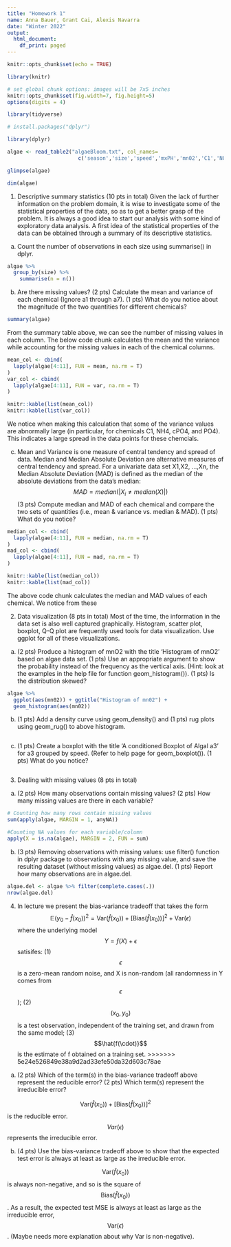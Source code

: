 ```yaml
---
title: "Homework 1"
name: Anna Bauer, Grant Cai, Alexis Navarra
date: "Winter 2022"
output:
  html_document:
    df_print: paged
---
```


```r
knitr::opts_chunk$set(echo = TRUE)

library(knitr)

# set global chunk options: images will be 7x5 inches
knitr::opts_chunk$set(fig.width=7, fig.height=5)
options(digits = 4)

library(tidyverse)

# install.packages("dplyr")

library(dplyr)
```



```r
algae <- read_table2("algaeBloom.txt", col_names=
                       c('season','size','speed','mxPH','mn02','C1','NO3','NH4','cPO4','PO4','CHla','a1','a2','a3','a4','a5','a6','a7'), na = "XXXXXXX")

glimpse(algae)

dim(algae)
```

1. Descriptive summary statistics (10 pts in total) Given the lack of further information on the problem domain, it is wise to investigate some of the statistical properties of the data, so as to get a better grasp of the problem. It is always a good idea to start our analysis with some kind of exploratory data analysis. A first idea of the statistical properties of the data can be obtained through a summary of its descriptive statistics.

a. Count the number of observations in each size using summarise() in dplyr.
```r
algae %>%
  group_by(size) %>%
    summarise(n = n())
```

b. Are there missing values? (2 pts) Calculate the mean and variance of each chemical (Ignore
a1 through a7). (1 pts) What do you notice about the magnitude of the two quantities for different
chemicals?

```r
summary(algae)
```
From the summary table above, we can see the number of missing values in each column. The below code chunk calculates the mean and the variance while accounting for the missing values in each of the chemical columns.
```r
mean_col <- cbind(
  lapply(algae[4:11], FUN = mean, na.rm = T)
)
var_col <- cbind(
  lapply(algae[4:11], FUN = var, na.rm = T)
)

knitr::kable(list(mean_col))
knitr::kable(list(var_col))
```
We notice when making this calculation that some of the variance values are abnormally large (in particular, for chemicals C1, NH4, cPO4, and PO4). This indicates a large spread in the data points for these chemcials.

c. Mean and Variance is one measure of central tendency and spread of data. Median and Median
Absolute Deviation are alternative measures of central tendency and spread.
For a univariate data set X1,X2, ...,Xn, the Median Absolute Deviation (MAD) is defined as the
median of the absolute deviations from the data’s median:
$$MAD = median(|X_i ≠ median(X)|)$$
(3 pts) Compute median and MAD of each chemical and compare the two sets of quantities (i.e.,
mean & variance vs. median & MAD). (1 pts) What do you notice?
```r
median_col <- cbind(
  lapply(algae[4:11], FUN = median, na.rm = T)
)
mad_col <- cbind(
  lapply(algae[4:11], FUN = mad, na.rm = T)
)

knitr::kable(list(median_col))
knitr::kable(list(mad_col))

```
The above code chunk calculates the median and MAD values of each chemical. We notice from these 

2. Data visualization (8 pts in total) Most of the time, the information in the data set is also well
captured graphically. Histogram, scatter plot, boxplot, Q-Q plot are frequently used tools for data
visualization. Use ggplot for all of these visualizations.

a. (2 pts) Produce a histogram of mnO2 with the title ‘Histogram of mnO2’ based on algae data
set. (1 pts) Use an appropriate argument to show the probability instead of the frequency as the
vertical axis. (Hint: look at the examples in the help file for function geom_histogram()). (1 pts)
Is the distribution skewed?
```r
algae %>%
  ggplot(aes(mn02)) + ggtitle("Histogram of mn02") +
  geom_histogram(aes(mn02))

```

b. (1 pts) Add a density curve using geom_density() and (1 pts) rug plots using geom_rug() to
above histogram.
```r

```

c. (1 pts) Create a boxplot with the title ‘A conditioned Boxplot of Algal a3’ for a3 grouped by speed.
(Refer to help page for geom_boxplot()). (1 pts) What do you notice?
```r

```


3. Dealing with missing values (8 pts in total)

a. (2 pts) How many observations contain missing values? (2 pts) How many missing values are there
in each variable?
```r
# Counting how many rows contain missing values
sum(apply(algae, MARGIN = 1, anyNA))

#Counting NA values for each variable/column
apply(X = is.na(algae), MARGIN = 2, FUN = sum)
```

b. (3 pts) Removing observations with missing values: use filter() function in dplyr package
to observations with any missing value, and save the resulting dataset (without missing values) as
algae.del. (1 pts) Report how many observations are in algae.del.
```r
algae.del <- algae %>% filter(complete.cases(.))
nrow(algae.del)
```


4. In lecture we present the bias-variance tradeoff that takes the form 
$$\mathbb{E}(y_0-\hat{f}(x_0))^2 = \text{Var}(\hat{f}(x_0))+[\text{Bias}(\hat{f}(x_0))]^2+\text{Var}(\epsilon)$$
where the underlying model $$Y = f(X) + \epsilon$$ satisifes: (1) $$\epsilon$$ is a zero-mean random noise, and X is
non-random (all randomness in Y comes from $$\epsilon$$); (2) $$(x_0, y_0)$$ is a test observation, independent of the
training set, and drawn from the same model; (3) $$\hat{f(\cdot)}$$ is the estimate of f obtained on a training set.
>>>>>>> 5e24e526849e38a9d2ad33efe50da32d603c78ae

a. (2 pts) Which of the term(s) in the bias-variance tradeoff above represent the reducible error? (2
pts) Which term(s) represent the irreducible error?

$$\text{Var}(\hat{f}(x_0))+[\text{Bias}(\hat{f}(x_0))]^2$$ is the reducible error. $$Var(\epsilon)$$ represents the irreducible error.

b. (4 pts) Use the bias-variance tradeoff above to show that the expected test error is always at least
as large as the irreducible error.

$$\text{Var}(\hat{f}(x_0))$$ is always non-negative, and so is the square of $$\text{Bias}(\hat{f}(x_0))$$. As a result, the expected test MSE is always at least as large as the irreducible error, $$\text{Var}(\epsilon)$$. (Maybe needs more explanation about why Var is non-negative).